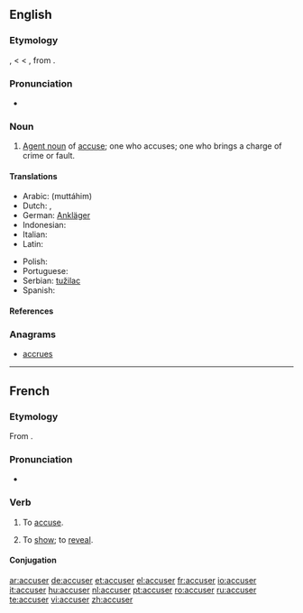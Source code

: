 ==English==
{{wikipedia|dab=accuser}}

===Etymology===
{{etyl|enm}} {{term|acuser|lang=enm}}, {{term|accusour|lang=enm}} < {{etyl|fro}} {{term|acuseor|lang=fro}} < {{etyl|la}} {{term|accusator|lang=la}}, from {{term|accusare|lang=la}}.

===Pronunciation===
* {{rhymes|uːzə(r)}}

===Noun===
{{en-noun}}

# [[agent noun|Agent noun]] of [[accuse]]; one who accuses; one who brings a charge of crime or fault.

====Translations====
{{trans-top|one who accuses}}
* Arabic: {{Arab|[[متهم|مُتّهِمم]]}} (muttáhim) {{m}}
* Dutch: {{t+|nl|aanklager|m}}, {{t|nl|beschuldiger|m}}
* German: [[Ankläger]] {{m}}
* Indonesian: {{t+|id|tuduh|alt=menuduh|xs=Indonesian}}
* Italian: {{t+|it|accusatore|m}}
* Latin: {{t-|la|accusator|m}}
{{trans-mid}}
* Polish: {{t-|pl|oskarżać}}
* Portuguese: {{t+|pt|acusador|m}}
* Serbian: [[tužilac]]
* Spanish: {{t-|es|acusador|m}}
{{trans-bottom}}

====References====
{{R:1913}}

===Anagrams===
* [[accrues]]

----

==French==

===Etymology===
From {{etyl|la|fr}} {{term|accusare|lang=fr}}.

===Pronunciation===
* {{audio|Fr-accuser.ogg|audio}}

===Verb===
{{infl|fr|verb}}

# {{transitive}} To [[accuse]].
# {{intransitive|formal|lang=fr}} To [[show]]; to [[reveal]].

====Conjugation====
{{fr-conj-er|accus|avoir}}

[[ar:accuser]]
[[de:accuser]]
[[et:accuser]]
[[el:accuser]]
[[fr:accuser]]
[[io:accuser]]
[[it:accuser]]
[[hu:accuser]]
[[nl:accuser]]
[[pt:accuser]]
[[ro:accuser]]
[[ru:accuser]]
[[te:accuser]]
[[vi:accuser]]
[[zh:accuser]]